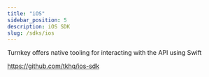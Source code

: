 ```yaml
---
title: "iOS"
sidebar_position: 5
description: iOS SDK
slug: /sdks/ios
---
```


Turnkey offers native tooling for interacting with the API using Swift

https://github.com/tkhq/ios-sdk
